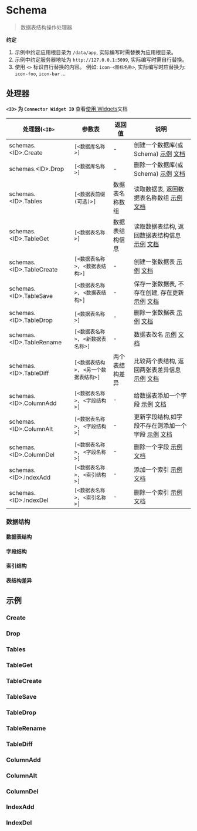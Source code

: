 # Schema

<blockquote>
  <p>数据表结构操作处理器</p>
</blockquote>

**约定**

1. 示例中约定应用根目录为 `/data/app`, 实际编写时需替换为应用根目录。
2. 示例中约定服务器地址为 `http://127.0.0.1:5099`, 实际编写时需自行替换。
3. 使用 `<>` 标识自行替换的内容。 例如: `icon-<图标名称>`, 实际编写时应替换为: `icon-foo`, `icon-bar` ...

## 处理器

**`<ID>` 为 `Connector Widget ID`** 查看[使用 Widgets](../基础/使用Widgets)文档

| 处理器(`<ID>`             | 参数表                               | 返回值         | 说明                                                                                  |
| ------------------------- | ------------------------------------ | -------------- | ------------------------------------------------------------------------------------- |
| schemas.<ID\>.Create      | `[<数据库名称>]`                     | -              | 创建一个数据库(或 Schema) [示例](#create) [文档](./Schema/Create)                     |
| schemas.<ID\>.Drop        | `[<数据库名称>]`                     | -              | 删除一个数据库(或 Schema) [示例](#drop) [文档](./Schema/Drop)                         |
| schemas.<ID\>.Tables      | `[<数据表前缀(可选)>]`               | 数据表名称数组 | 读取数据表, 返回数据表名称数组 [示例](#tables) [文档](./Schema/Tables)                |
| schemas.<ID\>.TableGet    | `[<数据表名称>]`                     | 数据表结构信息 | 读取数据表结构, 返回数据表结构信息 [示例](#tableget) [文档](./Schema/TableGet)        |
| schemas.<ID\>.TableCreate | `[<数据表名称>, <数据表结构>]`       | -              | 创建一张数据表 [示例](#tablecreate) [文档](./Schema/TableCreate)                      |
| schemas.<ID\>.TableSave   | `[<数据表名称>, <数据表结构>]`       | -              | 保存一张数据表, 不存在创建, 存在更新 [示例](#tablesave) [文档](./Schema/TableSave)    |
| schemas.<ID\>.TableDrop   | `[<数据表名称>]`                     | -              | 删除一张数据表 [示例](#tabledrop) [文档](./Schema/TableDrop)                          |
| schemas.<ID\>.TableRename | `[<数据表名称>, <新数据表名称>]`     | -              | 数据表改名 [示例](#tablerename) [文档](./Schema/TableRename)                          |
| schemas.<ID\>.TableDiff   | `[<数据表结构>, <另一个数据表结构>]` | 两个表结构差异 | 比较两个表结构, 返回两张表差异信息 [示例](#tablediff) [文档](./Schema/TableDiff)      |
| schemas.<ID\>.ColumnAdd   | `[<数据表名称>, <字段结构>]`         | -              | 给数据表添加一个字段 [示例](#columnadd) [文档](./Schema/ColumnAdd)                    |
| schemas.<ID\>.ColumnAlt   | `[<数据表名称>, <字段结构>]`         | -              | 更新字段结构,如字段不存在则添加一个字段 [示例](#columnalt) [文档](./Schema/ColumnAlt) |
| schemas.<ID\>.ColumnDel   | `[<数据表名称>, <字段名称>]`         | -              | 删除一个字段 [示例](#columndel) [文档](./Schema/ColumnDel)                            |
| schemas.<ID\>.IndexAdd    | `[<数据表名称>, <索引结构>]`         | -              | 添加一个索引 [示例](#indexadd) [文档](./Schema/IndexAdd)                              |
| schemas.<ID\>.IndexDel    | `[<数据表名称>, <索引名称>]`         | -              | 删除一个索引 [示例](#indexdel) [文档](./Schema/IndexDel)                              |

### 数据结构

#### 数据表结构

#### 字段结构

#### 索引结构

#### 表结构差异

## 示例

### Create

### Drop

### Tables

### TableGet

### TableCreate

### TableSave

### TableDrop

### TableRename

### TableDiff

### ColumnAdd

### ColumnAlt

### ColumnDel

### IndexAdd

### IndexDel
